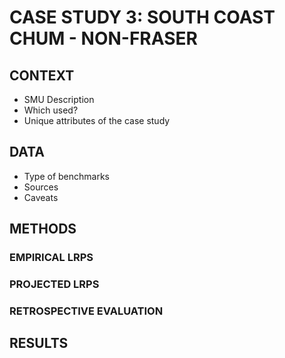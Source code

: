 # CASE STUDY 3: SOUTH COAST CHUM - NON-FRASER

## CONTEXT

-	SMU Description
-	Which used? 
-	Unique attributes of the case study

## DATA

-	Type of benchmarks 
-	Sources
-	Caveats


## METHODS


### EMPIRICAL LRPS


### PROJECTED LRPS


### RETROSPECTIVE EVALUATION


## RESULTS
